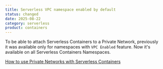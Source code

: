 ```yaml
---
title: Serverless VPC namespace enabled by default
status: changed
date: 2025-08-22
category: serverless
product: containers
---
```


To be able to attach Serverless Containers to a Private Network, previously it was available only for namespaces with `VPC Enabled` feature. Now it's available on all Serverless Containers Namespaces.

[How to use Private Networks with Serverless Containers](https://www.scaleway.com/en/docs/serverless-containers/how-to/use-private-networks/)

